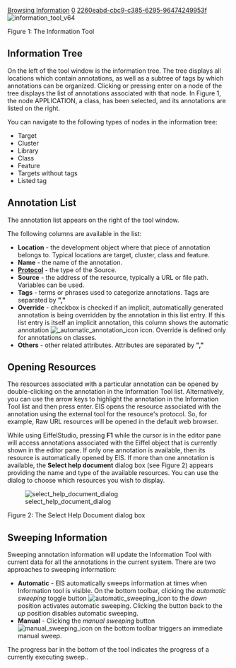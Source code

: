 [[Property:title|Browsing Information]]
[[Property:weight|0]]
[[Property:uuid|2260eabd-cbc9-c385-6295-96474249953f]]
[[Image:information tool v64]]  

Figure 1: The Information Tool

==Information Tree==

On the left of the tool window is the information tree. The tree displays all locations which contain annotations, as well as a subtree of tags by which annotations can be organized. Clicking or pressing enter on a node of the tree displays the list of annotations associated with that node. In Figure 1, the node APPLICATION, a class, has been selected, and its annotations are listed on the right.

You can navigate to the following types of nodes in the information tree:
*  Target
*  Cluster
*  Library
*  Class
*  Feature
*  Targets without tags
*  Listed tag

==Annotation List==

The annotation list appears on the right of the tool window.

The following columns are available in the list:
*  '''Location''' - the development object where that piece of annotation belongs to. Typical locations are target, cluster, class and feature.
*  '''Name''' - the name of the annotation.
*  '''[[Protocols|Protocol]]''' - the type of the Source. 
*  '''Source''' - the address of the resource, typically a URL or file path. Variables can be used.
*  '''Tags''' - terms or phrases used to categorize annotations. Tags are separated by '''","'''
*  '''Override''' - checkbox is checked if an implicit, automatically generated annotation is being overridden by the annotation in this list entry. If this list entry is itself an implicit annotation, this column shows the automatic annotation [[Image: automatic annotation icon]] icon. Override is defined only for  annotations on classes.
*  '''Others''' - other related attributes. Attributes are separated by '''","''' 

{{note|EIS ignores any attributes in '''Others''' which are not used by the '''protocol'''. }}


{{tip| Clicking on title of each column sorts that column. }}


==Opening Resources==

The resources associated with a particular annotation can be opened by double-clicking on the annotation in the Information Tool list. Alternatively, you can use the arrow keys to highlight the annotation in the Information Tool list and then press enter. EIS opens the resource associated with the annotation using the external tool for the resource's protocol. So, for example, Raw URL resources will be opened in the default web browser.

While using EiffelStudio, pressing '''F1''' while the cursor is in the editor pane will access annotations associated with the Eiffel object that is currently shown in the editor pane. If only one annotation is available, then its resource is automatically opened by EIS. If more than one annotation is available, the '''Select help document''' dialog box (see Figure 2) appears providing the name and type of the available resources. You can use the dialog to choose which resources you wish to display.


[[Image:select help document dialog]]

Figure 2: The Select Help Document dialog box


==Sweeping Information==

Sweeping annotation information will update the Information Tool with current data for all the annotations in the current system. There are two approaches to sweeping information:
*  '''Automatic''' - EIS automatically sweeps information at times when Information tool is visible. On the bottom toolbar, clicking the ''automatic sweeping'' toggle button [[Image:automatic sweeping icon]] to the ''down'' position activates automatic sweeping. Clicking the button back to the ''up'' position disables automatic sweeping.
*  '''Manual''' - Clicking the ''manual sweeping'' button [[Image:manual sweeping icon]] on the bottom toolbar triggers an immediate manual sweep.

The progress bar in the bottom of the tool indicates the progress of a currently executing sweep..




